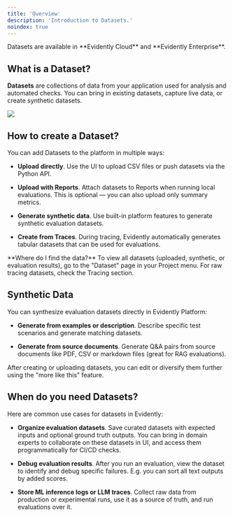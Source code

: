 ```yaml
---
title: 'Overview'
description: 'Introduction to Datasets.'
noindex: true
---
```


<Check>
  Datasets are available in **Evidently Cloud** and **Evidently Enterprise**.
</Check>

## What is a Dataset?

**Datasets** are collections of data from your application used for analysis and automated checks. You can bring in existing datasets, capture live data, or create synthetic datasets.

![](/images/dataset_llm.png)

## How to create a Dataset?

You can add Datasets to the platform in multiple ways:

* **Upload directly**. Use the UI to upload CSV files or push datasets via the Python API.

* **Upload with Reports**. Attach datasets to Reports when running local evaluations. This is optional — you can also upload only summary metrics.

* **Generate synthetic data**. Use built-in platform features to generate synthetic evaluation datasets.

* **Create from Traces**. During tracing, Evidently automatically generates tabular datasets that can be used for evaluations.

<Tip>
  **Where do I find the data?** To view all datasets (uploaded, synthetic, or evaluation results), go to the "Dataset" page in your Project menu. For raw tracing datasets, check the Tracing section.
</Tip>

## Synthetic Data

You can synthesize evaluation datasets directly in Evidently Platform:

* **Generate from examples or description**. Describe specific test scenarios and generate matching datasets.

* **Generate from source documents**. Generate Q\&A pairs from source documents like PDF, CSV or markdown files (great for RAG evaluations).

After creating or uploading datasets, you can edit or diversify them further using the "more like this" feature.

## When do you need Datasets?

Here are common use cases for datasets in Evidently:

* **Organize evaluation datasets**. Save curated datasets with expected inputs and optional ground truth outputs. You can bring in domain experts to collaborate on these datasets in UI, and access them programmatically for CI/CD checks.

* **Debug evaluation results**. After you run an evaluation, view the dataset to identify and debug specific failures. E.g. you can sort all text outputs by added scores.

* **Store ML inference logs or LLM traces**. Collect raw data from production or experimental runs, use it as a source of truth, and run evaluations over it.